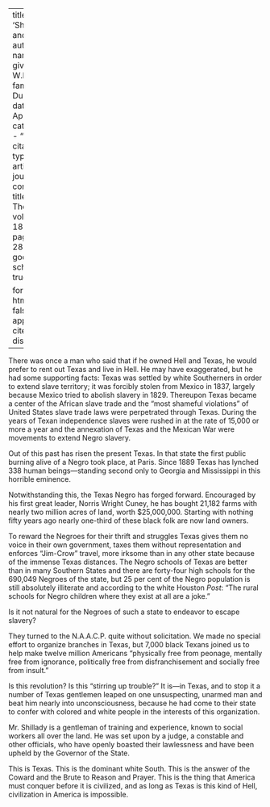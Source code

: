 
---
title: 'Shillady and Texas'
author:
  - name:
      given: W.E.B.
      family: Du Bois
date: Apr. 1919
categories: 
  - ""
citation: 
  type: article-journal
  container-title: The Crisis
  volume: 18
  issue: 6
  page: 283-284
google-scholar: true

format:
  html:
    toc: false
    appendix-cite-as: display
---


There was once a man who said that if he owned Hell and Texas, he would prefer to rent out Texas and live in Hell. He may have exaggerated, but he had some supporting facts: Texas was settled by white Southerners in order to extend slave territory; it was forcibly stolen from Mexico in 1837, largely because Mexico tried to abolish slavery in 1829. Thereupon Texas became a center of the African slave trade and the "most shameful violations" of United States slave trade laws were perpetrated through Texas. During the years of Texan independence slaves were rushed in at the rate of 15,000 or more a year and the annexation of Texas and the Mexican War were movements to extend Negro slavery.

Out of this past has risen the present Texas. In that state the first public burning alive of a Negro took place, at Paris. Since 1889 Texas has lynched 338 human beings---standing second only to Georgia and Mississippi in this horrible eminence.

Notwithstanding this, the Texas Negro has forged forward. Encouraged by his first great leader, Norris Wright Cuney, he has bought 21,182 farms with nearly two million acres of land, worth $25,000,000. Starting with nothing fifty years ago nearly one-third of these black folk are now land owners.

To reward the Negroes for their thrift and struggles Texas gives them no voice in their own government, taxes them without representation and enforces "Jim-Crow" travel, more irksome than in any other state because of the immense Texas distances. The Negro schools of Texas are better than in many Southern States and there are forty-four high schools for the 690,049 Negroes of the state, but 25 per cent of the Negro population is still absolutely illiterate and according to the white Houston *Post*: "The rural schools for Negro children where they exist at all are a joke."

Is it not natural for the Negroes of such a state to endeavor to escape slavery?

 They turned to the N.A.A.C.P. quite without solicitation. We made no special effort to organize branches in Texas, but 7,000 black Texans joined us to help make twelve million Americans "physically free from peonage, mentally free from ignorance, politically free from disfranchisement and socially free from insult."

Is this revolution? Is this "stirring up trouble?" It is---in Texas, and to stop it a number of Texas gentlemen leaped on one unsuspecting, unarmed man and beat him nearly into unconsciousness, because he had come to their state to confer with colored and white people in the interests of this organization.

Mr. Shillady is a gentleman of training and experience, known to social workers all over the land. He was set upon by a judge, a constable and other officials, who have openly boasted their lawlessness and have been upheld by the Governor of the State.

This is Texas. This is the dominant white South. This is the answer of the Coward and the Brute to Reason and Prayer. This is the thing that America must conquer before it is civilized, and as long as Texas is this kind of Hell, civilization in America is impossible.

